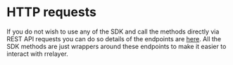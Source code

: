 # HTTP requests

If you do not wish to use any of the SDK and call the methods directly via REST API requests you can do so details of the endpoints are [here](/docs/server/api/introduction).
All the SDK methods are just wrappers around these endpoints to make it easier to interact with rrelayer.
